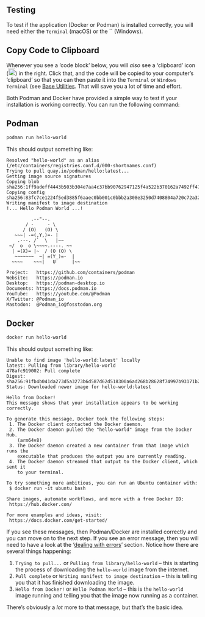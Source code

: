## Testing

To test if the application (Docker or Podman) is installed correctly, you will need either the `Terminal` (macOS) or the `` (Windows).

::: {.callout-tip}

## Copy Code to Clipboard 

Whenever you see a 'code block' below, you will _also_ see a 'clipboard' icon (![Copy to Clipboard Icon](../img/copy-to-clipboard.png){height="18px"}) in the right. Click that, and the code will be copied to your computer's 'clipboard' so that you can then paste it into the `Terminal` or `Windows Terminal` (see [Base Utilities](./base.qmd#base-utilities). That will save you a lot of time and effort.

:::

Both Podman and Docker have provided a simple way to test if your installation is working correctly. You can run the following command:

::: {.panel-tabset}

## Podman 
```bash
podman run hello-world
```
This should output something like:

```plaintext
Resolved "hello-world" as an alias (/etc/containers/registries.conf.d/000-shortnames.conf)
Trying to pull quay.io/podman/hello:latest...
Getting image source signatures
Copying blob sha256:1ff9adeff4443b503b304e7aa4c37bb90762947125f4a522b370162a7492ff47
Copying config sha256:83fc7ce1224f5ed3885f6aaec0bb001c0bbb2a308e3250d7408804a720c72a32
Writing manifest to image destination
!... Hello Podman World ...!

         .--"--.
       / -     - \
      / (O)   (O) \
   ~~~| -=(,Y,)=- |
    .---. /`  \   |~~
 ~/  o  o \~~~~.----. ~~
  | =(X)= |~  / (O (O) \
   ~~~~~~~  ~| =(Y_)=-  |
  ~~~~    ~~~|   U      |~~

Project:   https://github.com/containers/podman
Website:   https://podman.io
Desktop:   https://podman-desktop.io
Documents: https://docs.podman.io
YouTube:   https://youtube.com/@Podman
X/Twitter: @Podman_io
Mastodon:  @Podman_io@fosstodon.org
```

## Docker
```bash
docker run hello-world
```

This should output something like:

```plaintext
Unable to find image 'hello-world:latest' locally
latest: Pulling from library/hello-world
478afc919002: Pull complete
Digest: sha256:91fb4b041da273d5a3273b6d587d62d518300a6ad268b28628f74997b93171b2
Status: Downloaded newer image for hello-world:latest

Hello from Docker!
This message shows that your installation appears to be working correctly.

To generate this message, Docker took the following steps:
 1. The Docker client contacted the Docker daemon.
 2. The Docker daemon pulled the "hello-world" image from the Docker Hub.
    (arm64v8)
 3. The Docker daemon created a new container from that image which runs the
    executable that produces the output you are currently reading.
 4. The Docker daemon streamed that output to the Docker client, which sent it
    to your terminal.

To try something more ambitious, you can run an Ubuntu container with:
 $ docker run -it ubuntu bash

Share images, automate workflows, and more with a free Docker ID:
 https://hub.docker.com/

For more examples and ideas, visit:
 https://docs.docker.com/get-started/
```

:::

If you see these messages, then Podman/Docker are installed correctly and you can move on to the next step. If you see an error message, then you will need to have a look at the '[dealing with errors](#dealing-with-errors)' section. Notice how there are several things happening:

1. `Trying to pull...` or `Pulling from library/hello-world` -- this is starting the process of downloading the `hello-world` image from the internet.
2. `Pull complete` or `Writing manifest to image destination` -- this is telling you that it has finished downloading the image.
3. `Hello from Docker!` or `Hello Podman World` -- this is the `hello-world` image running and telling you that the image now running as a container.

There's obviously a *lot* more to that message, but that's the basic idea.
